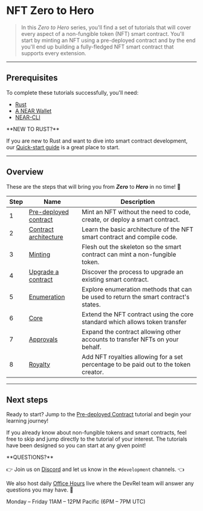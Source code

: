 # NFT Zero to Hero

> In this _Zero to Hero_ series, you'll find a set of tutorials that will cover every aspect of a non-fungible token (NFT) smart contract.
> You'll start by minting an NFT using a pre-deployed contract and by the end you'll end up building a fully-fledged NFT smart contract that supports every extension.

---

## Prerequisites

To complete these tutorials successfully, you'll need:

- [Rust](https://docs.near.org/docs/develop/contracts/rust/intro#installing-the-rust-toolchain)
- [A NEAR Wallet](https://docs.near.org/docs/tools/near-wallet)
- [NEAR-CLI](https://docs.near.org/docs/tools/near-cli#setup)

<Info>
**NEW TO RUST?**

If you are new to Rust and want to dive into smart contract development, our [Quick-start guide](https://docs.near.org/docs/develop/contracts/rust/intro) is a great place to start.
</Info>

---

## Overview

These are the steps that will bring you from **_Zero_** to **_Hero_** in no time! 💪

<Table><thead><tr><th>Step</th><th>Name</th><th>Description</th></tr></thead><tbody><tr><td>1</td><td><a href="/docs/tutorials/contracts/nfts/predeployed-contract">Pre-deployed contract</a></td><td>Mint an NFT without the need to code, create, or deploy a smart contract.</td></tr><tr><td>2</td><td><a href="/docs/tutorials/contracts/nfts/skeleton">Contract architecture</a></td><td>Learn the basic architecture of the NFT smart contract and compile code.</td></tr><tr><td>3</td><td><a href="/docs/tutorials/contracts/nfts/minting">Minting</a></td><td>Flesh out the skeleton so the smart contract can mint a non-fungible token.</td></tr><tr><td>4</td><td><a href="/docs/tutorials/contracts/nfts/upgrade-contract">Upgrade a contract</a></td><td>Discover the process to upgrade an existing smart contract.</td></tr><tr><td>5</td><td><a href="/docs/tutorials/contracts/nfts/enumeration">Enumeration</a></td><td>Explore enumeration methods that can be used to return the smart contract's states.</td></tr><tr><td>6</td><td><a href="/docs/tutorials/contracts/nfts/core">Core</a></td><td>Extend the NFT contract using the core standard which allows token transfer</td></tr><tr><td>7</td><td><a href="/docs/tutorials/contracts/nfts/approvals">Approvals</a></td><td>Expand the contract allowing other accounts to transfer NFTs on your behalf.</td></tr><tr><td>8</td><td><a href="/docs/tutorials/contracts/nfts/royalty">Royalty</a></td><td>Add NFT royalties allowing for a set percentage to be paid out to the token creator.</td></tr></tbody></Table>

---

## Next steps

Ready to start? Jump to the [Pre-deployed Contract](/tutorials/nfts/predeployed-contract) tutorial and begin your learning journey!

If you already know about non-fungible tokens and smart contracts, feel free to skip and jump directly to the tutorial of your interest. The tutorials have been designed so you can start at any given point!

<Info>
**QUESTIONS?**

👉  Join us on [Discord](https://near.chat/) and let us know in the `#development` channels. 👈

We also host daily [Office Hours](https://near.org/office-hours/) live where the DevRel team will answer any questions you may have. 🤔

Monday – Friday 11AM – 12PM Pacific (6PM – 7PM UTC)
</Info>
